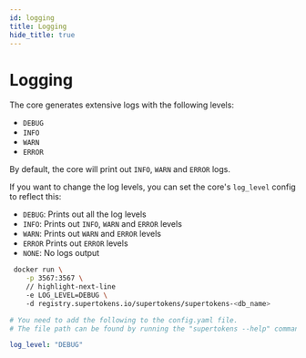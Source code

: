 ```yaml
---
id: logging
title: Logging
hide_title: true
---
```


<!-- COPY DOCS -->
<!-- ./community/supertokens-core/self-hosted/logging.mdx -->


# Logging

The core generates extensive logs with the following levels:
- `DEBUG`
- `INFO`
- `WARN`
- `ERROR`

By default, the core will print out `INFO`, `WARN` and `ERROR` logs.

If you want to change the log levels, you can set the core's `log_level` config to reflect this:
- `DEBUG`: Prints out all the log levels
- `INFO`: Prints out `INFO`, `WARN` and `ERROR` levels
- `WARN`: Prints out `WARN` and `ERROR` levels
- `ERROR` Prints out `ERROR` levels
- `NONE`: No logs output

<SelfHostedTabs>
<TabItem value="with-docker">

```bash
 docker run \
    -p 3567:3567 \
    // highlight-next-line
    -e LOG_LEVEL=DEBUG \ 
    -d registry.supertokens.io/supertokens/supertokens-<db_name>
```
</TabItem>

<TabItem value="without-docker">

```yaml
# You need to add the following to the config.yaml file.
# The file path can be found by running the "supertokens --help" command

log_level: "DEBUG"
```
</TabItem>
</SelfHostedTabs>

